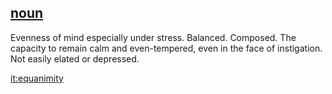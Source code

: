 == [[noun]] ==

Evenness of mind especially under stress. Balanced. Composed. The capacity to remain calm and even-tempered, even in the face of instigation. Not easily elated or depressed.

[[it:equanimity]]